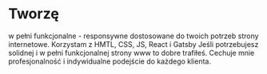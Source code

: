 # Tworzę
w pełni funkcjonalne - responsywne dostosowane do twoich potrzeb strony internetowe.
Korzystam z HMTL, CSS, JS, React i  Gatsby
Jeśli potrzebujesz solidnej i w pełni funkcjonalnej strony www to dobre trafiłeś.
Cechuje mnie profesjonalność i indywidualne podejście do każdego klienta.